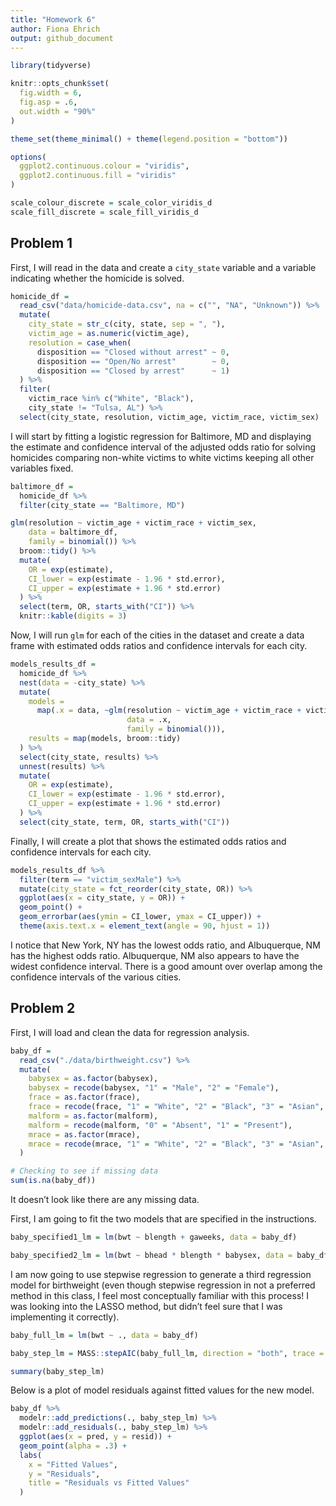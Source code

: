 ```yaml
---
title: "Homework 6"
author: Fiona Ehrich
output: github_document
---
```


```r
library(tidyverse)

knitr::opts_chunk$set(
  fig.width = 6,
  fig.asp = .6,
  out.width = "90%"
)

theme_set(theme_minimal() + theme(legend.position = "bottom"))

options(
  ggplot2.continuous.colour = "viridis",
  ggplot2.continuous.fill = "viridis"
)

scale_colour_discrete = scale_color_viridis_d
scale_fill_discrete = scale_fill_viridis_d
```


## Problem 1

First, I will read in the data and create a `city_state` variable and a variable indicating whether the homicide is solved.

```r
homicide_df = 
  read_csv("data/homicide-data.csv", na = c("", "NA", "Unknown")) %>% 
  mutate(
    city_state = str_c(city, state, sep = ", "),
    victim_age = as.numeric(victim_age),
    resolution = case_when(
      disposition == "Closed without arrest" ~ 0,
      disposition == "Open/No arrest"        ~ 0,
      disposition == "Closed by arrest"      ~ 1)
  ) %>% 
  filter(
    victim_race %in% c("White", "Black"),
    city_state != "Tulsa, AL") %>% 
  select(city_state, resolution, victim_age, victim_race, victim_sex)
```

I will start by fitting a logistic regression for Baltimore, MD and displaying the estimate and confidence interval of the adjusted odds ratio for solving homicides comparing non-white victims to white victims keeping all other variables fixed.

```r
baltimore_df =
  homicide_df %>% 
  filter(city_state == "Baltimore, MD")

glm(resolution ~ victim_age + victim_race + victim_sex, 
    data = baltimore_df,
    family = binomial()) %>% 
  broom::tidy() %>% 
  mutate(
    OR = exp(estimate),
    CI_lower = exp(estimate - 1.96 * std.error),
    CI_upper = exp(estimate + 1.96 * std.error)
  ) %>% 
  select(term, OR, starts_with("CI")) %>% 
  knitr::kable(digits = 3)
```

Now, I will run `glm` for each of the cities in the dataset and create a data frame with estimated odds ratios and confidence intervals for each city.

```r
models_results_df = 
  homicide_df %>% 
  nest(data = -city_state) %>% 
  mutate(
    models = 
      map(.x = data, ~glm(resolution ~ victim_age + victim_race + victim_sex,
                          data = .x,
                          family = binomial())),
    results = map(models, broom::tidy)
  ) %>% 
  select(city_state, results) %>% 
  unnest(results) %>% 
  mutate(
    OR = exp(estimate),
    CI_lower = exp(estimate - 1.96 * std.error),
    CI_upper = exp(estimate + 1.96 * std.error)
  ) %>% 
  select(city_state, term, OR, starts_with("CI")) 
```

Finally, I will create a plot that shows the estimated odds ratios and confidence intervals for each city.

```r
models_results_df %>% 
  filter(term == "victim_sexMale") %>% 
  mutate(city_state = fct_reorder(city_state, OR)) %>% 
  ggplot(aes(x = city_state, y = OR)) + 
  geom_point() + 
  geom_errorbar(aes(ymin = CI_lower, ymax = CI_upper)) + 
  theme(axis.text.x = element_text(angle = 90, hjust = 1))
```

I notice that New York, NY has the lowest odds ratio, and Albuquerque, NM has the highest odds ratio. Albuquerque, NM also appears to have the widest confidence interval. There is a good amount over overlap among the confidence intervals of the various cities.

## Problem 2

First, I will load and clean the data for regression analysis.

```r
baby_df =
  read_csv("./data/birthweight.csv") %>% 
  mutate(
    babysex = as.factor(babysex),
    babysex = recode(babysex, "1" = "Male", "2" = "Female"),
    frace = as.factor(frace),
    frace = recode(frace, "1" = "White", "2" = "Black", "3" = "Asian", "4" = "Puerto Rican", "8" = "Other", "9" = "Unknown"),
    malform = as.factor(malform),
    malform = recode(malform, "0" = "Absent", "1" = "Present"),
    mrace = as.factor(mrace),
    mrace = recode(mrace, "1" = "White", "2" = "Black", "3" = "Asian", "4" = "Puerto Rican", "8" = "Other")
  )

# Checking to see if missing data
sum(is.na(baby_df))
```

It doesn't look like there are any missing data.

First, I am going to fit the two models that are specified in the instructions.

```r
baby_specified1_lm = lm(bwt ~ blength + gaweeks, data = baby_df)

baby_specified2_lm = lm(bwt ~ bhead * blength * babysex, data = baby_df)
```

I am now going to use stepwise regression to generate a third regression model for birthweight (even though stepwise regression in not a preferred method in this class, I feel most conceptually familiar with this process! I was looking into the LASSO method, but didn't feel sure that I was implementing it correctly).

```r
baby_full_lm = lm(bwt ~ ., data = baby_df)

baby_step_lm = MASS::stepAIC(baby_full_lm, direction = "both", trace = FALSE) # This function chooses the best model by AIC; I selected both forward and backward selection

summary(baby_step_lm)
```

Below is a plot of model residuals against fitted values for the new model.

```r
baby_df %>% 
  modelr::add_predictions(., baby_step_lm) %>% 
  modelr::add_residuals(., baby_step_lm) %>% 
  ggplot(aes(x = pred, y = resid)) +
  geom_point(alpha = .3) +
  labs(
    x = "Fitted Values",
    y = "Residuals",
    title = "Residuals vs Fitted Values"
  )
```
